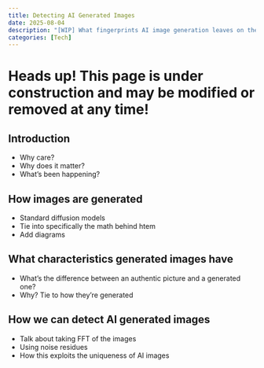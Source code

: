 ```yaml
---
title: Detecting AI Generated Images
date: 2025-08-04
description: "[WIP] What fingerprints AI image generation leaves on the image, and how to use them to identify truth and return integrity to information on the internet."
categories: [Tech]
---
```


# Heads up! This page is under construction and may be modified or removed at any time!

## Introduction
- Why care?
- Why does it matter?
- What's been happening?

## How images are generated
- Standard diffusion models
- Tie into specifically the math behind htem
- Add diagrams

## What characteristics generated images have
- What's the difference between an authentic picture and a generated one?
- Why? Tie to how they're generated

## How we can detect AI generated images
- Talk about taking FFT of the images
- Using noise residues
- How this exploits the uniqueness of AI images